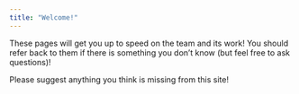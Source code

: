 ```yaml
---
title: "Welcome!"
---
```


[comment]: <> (rmarkdown::render_site())

These pages will get you up to speed on the team and its work! You should refer back to them if there is something you don't know (but feel free to ask questions)!

Please suggest anything you think is missing from this site!